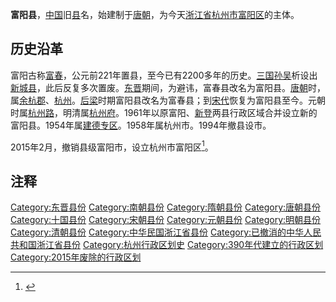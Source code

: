 '''富阳县'''，[[中国|中国]]旧[[县|县]]名，始建制于[[唐朝|唐朝]]，为今天[[浙江省|浙江省]][[杭州市|杭州市]][[富阳区|富阳区]]的主体。
==历史沿革==
富阳古称[[富春|富春]]，公元前221年置县，至今已有2200多年的历史。[[三国|三国]][[孫吳_(三國)|孙吴]]析设出[[新登縣|新城县]]，此后反复多次置废。[[东晋|东晋]]期间，为避讳，富春县改名为富阳县。[[唐朝|唐朝]]时，属[[餘杭郡|余杭郡]]、[[杭州_(古代)|杭州]]。[[后梁|后梁]]时期富阳县改名为富春县；到[[宋代|宋代]]恢复为富阳县至今。元朝时属[[杭州路_(元朝)|杭州路]]，明清属[[杭州府|杭州府]]。1961年以原富阳、[[新登县|新登]]两县行政区域合并设立新的富阳县。1954年属[[建德专区|建德专区]]。1958年属杭州市。1994年撤县设市。

2015年2月，撤销县级富阳市，设立杭州市富阳区<ref>{{Cite web |url=http://news.163.com/15/0215/19/AIH3IVH800014SEH.html |title=存档副本 |access-date=2015-03-16 |archive-url=https://web.archive.org/web/20150402134813/http://news.163.com/15/0215/19/AIH3IVH800014SEH.html |archive-date=2015-04-02 |dead-url=yes }}</ref>。

== 注释 ==
{{Reflist|2}}

{{中華民國浙江省行政區劃}}
[[Category:东晋县份|Category:东晋县份]]
[[Category:南朝县份|Category:南朝县份]]
[[Category:隋朝县份|Category:隋朝县份]]
[[Category:唐朝县份|Category:唐朝县份]]
[[Category:十国县份|Category:十国县份]]
[[Category:宋朝县份|Category:宋朝县份]]
[[Category:元朝县份|Category:元朝县份]]
[[Category:明朝县份|Category:明朝县份]]
[[Category:清朝县份|Category:清朝县份]]
[[Category:中华民国浙江省县份|Category:中华民国浙江省县份]]
[[Category:已撤消的中华人民共和国浙江省县份|Category:已撤消的中华人民共和国浙江省县份]]
[[Category:杭州行政区划史|Category:杭州行政区划史]]
[[Category:390年代建立的行政区划|Category:390年代建立的行政区划]]
[[Category:2015年废除的行政区划|Category:2015年废除的行政区划]]